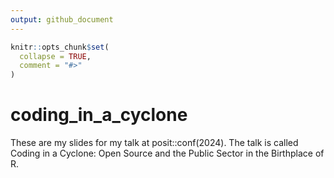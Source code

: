 ```yaml
---
output: github_document
---
```


<!-- README.md is generated from README.Rmd. Please edit that file -->

```r
knitr::opts_chunk$set(
  collapse = TRUE,
  comment = "#>"
)
```

# coding_in_a_cyclone

<!-- badges: start -->
<!-- badges: end -->

These are my slides for my talk at posit::conf(2024). The talk is called Coding in a Cyclone: Open Source and the Public Sector in the Birthplace of R.